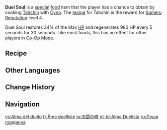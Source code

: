 {{Food Infobox
|id              = 108467
|description     = The golden grains of rice have been piled up like a most remarkable hill. As you scoop out a chunk and place the fragrant meat into your mouth, an impulse you cannot name rises within your chest — a desire to whip out your Genius Invokation deck and duel!
|type            = Recovery Dishes
|effectType      = Healing
|effect          = Restores 34% of Max HP to the selected character and regenerates 980 HP every 5s for 30s.
|eff_att1        = HP Restore
|eff_att2        = HP Restore Percent
|eff_att3        = HP Restore Fixed
|quality         = 3
|character       = Cyno
|base            = Tahchin
}}
'''Duel Soul''' is a [[Special Dish|special]] [[food]] item that the player has a chance to obtain by cooking [[Tahchin]] with [[Cyno]]. The [[recipe]] for Tahchin is the reward for [[Sumeru]] [[Reputation]] level 4.

Duel Soul restores 34% of the Max [[HP]] and regenerates 980 HP every 5 seconds for 30 seconds. Like most foods, this has no effect for other players in [[Co-Op Mode]].

==Recipe==
{{Recipe
|type = Cooking
|character = Cyno
|Rice = 4
|Fowl = 2
|Fish = 2
|Padisarah = 1
|sort = Rice;Fowl;Fish;Padisarah
}}

==Other Languages==
{{Other Languages
|en      = Duel Soul
|zhs     = 决斗之魂
|zhs_rm  = Juédòu zhī Hún
|zht     = 決鬥之魂
|zht_rm  = Juédòu zhī Hún
|zh_tl   = Duel Soul
|ja      = 決闘の魂
|ja_rm   = Kettou no Tamashii
|ja_tl   = Duel Soul
|ko      = 결투의 혼
|ko_rm   = Gyeoltu-ui Hon
|ko_tl   = Spirit of Duel
|es      = Alma del duelo
|es_tl   = Duel Soul
|fr      = Âme duelliste
|fr_tl   = Duelist Soul
|ru      = Душа поединка
|ru_tl   = Soul of the Duel
|th      = Duel Soul
|vi      = Linh Hồn Quyết Đấu
|vi_tl   = 
|de      = Kämpferseele
|de_tl   = Fighter Soul
|id      = Duel Soul
|pt      = Alma Duelista
|pt_tl   = 
|tr      = Düello Ruhu
|tr_tl   = 
|it      = Anima da duello
|it_tl   = Duel Soul
}}

==Change History==
{{Change History|3.1}}

==Navigation==
{{Food Navbox|type=Special Dishes}}

[[es:Alma del duelo]]
[[fr:Âme duelliste]]
[[ja:決闘の魂]]
[[pt-br:Alma Duelista]]
[[ru:Душа поединка]]